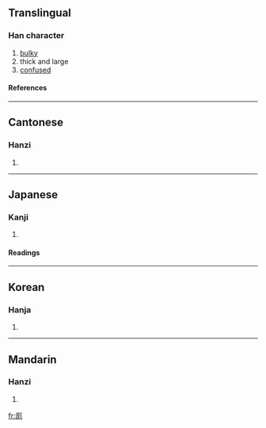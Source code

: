 {{see|龐}}

==Translingual==
===Han character===
{{Han char|rn=27|rad=厂|as=07|sn=9|four=7121<sub>2</sub>|canj=一戈山竹 (MIUH)}}
# [[bulky]]
# thick and large
# [[confused]]
====References====
{{Han ref|kx=0161.190|dkj=02942|dj=0367.380|hdz=10072.010|uh=5396|ud=21398|bh=CDF7|bd=52727}}
----
==Cantonese==
===Hanzi===
{{yue-hanzi|jyut=|y=pong4}}
# {{defn|Cantonese}}
----
==Japanese==
===Kanji===
{{ja-kanji|grade=|rs=厂07}}
# {{defn|Japanese}} 
====Readings====
{{ja-readings|on=[[ぼう]] (bō)|kun=[[おおきい]] (ookii)}}
----
==Korean==
===Hanja===
{{ko-hanja|hangeul=방|rv=bang|mr=pang}}
# {{defn|Korean}}
----
==Mandarin==
===Hanzi===
{{cmn-hanzi|pin=[[máng]] (mang2), [[páng]] (pang2)|wg=mang<sup>2</sup>, p'ang<sup>2</sup>}}
# {{defn|Mandarin}}

[[fr:厖]]